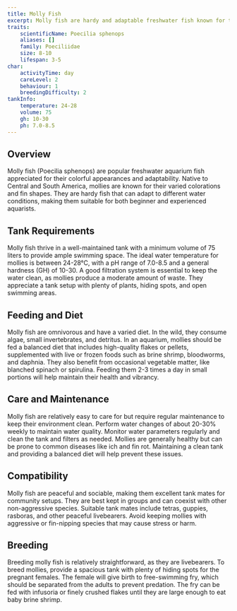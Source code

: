 ```yaml
---
title: Molly Fish
excerpt: Molly fish are hardy and adaptable freshwater fish known for their varied colors and peaceful nature, making them great additions to community aquariums.
traits:
    scientificName: Poecilia sphenops
    aliases: []
    family: Poeciliidae
    size: 8-10
    lifespan: 3-5
char:
    activityTime: day
    careLevel: 2
    behaviour: 1
    breedingDifficulty: 2
tankInfo:
    temperature: 24-28
    volume: 75
    gh: 10-30
    ph: 7.0-8.5
---
```


## Overview
Molly fish (Poecilia sphenops) are popular freshwater aquarium fish appreciated for their colorful appearances and adaptability. Native to Central and South America, mollies are known for their varied colorations and fin shapes. They are hardy fish that can adapt to different water conditions, making them suitable for both beginner and experienced aquarists.

## Tank Requirements
Molly fish thrive in a well-maintained tank with a minimum volume of 75 liters to provide ample swimming space. The ideal water temperature for mollies is between 24-28°C, with a pH range of 7.0-8.5 and a general hardness (GH) of 10-30. A good filtration system is essential to keep the water clean, as mollies produce a moderate amount of waste. They appreciate a tank setup with plenty of plants, hiding spots, and open swimming areas.

## Feeding and Diet
Molly fish are omnivorous and have a varied diet. In the wild, they consume algae, small invertebrates, and detritus. In an aquarium, mollies should be fed a balanced diet that includes high-quality flakes or pellets, supplemented with live or frozen foods such as brine shrimp, bloodworms, and daphnia. They also benefit from occasional vegetable matter, like blanched spinach or spirulina. Feeding them 2-3 times a day in small portions will help maintain their health and vibrancy.

## Care and Maintenance
Molly fish are relatively easy to care for but require regular maintenance to keep their environment clean. Perform water changes of about 20-30% weekly to maintain water quality. Monitor water parameters regularly and clean the tank and filters as needed. Mollies are generally healthy but can be prone to common diseases like ich and fin rot. Maintaining a clean tank and providing a balanced diet will help prevent these issues.

## Compatibility
Molly fish are peaceful and sociable, making them excellent tank mates for community setups. They are best kept in groups and can coexist with other non-aggressive species. Suitable tank mates include tetras, guppies, rasboras, and other peaceful livebearers. Avoid keeping mollies with aggressive or fin-nipping species that may cause stress or harm.

## Breeding
Breeding molly fish is relatively straightforward, as they are livebearers. To breed mollies, provide a spacious tank with plenty of hiding spots for the pregnant females. The female will give birth to free-swimming fry, which should be separated from the adults to prevent predation. The fry can be fed with infusoria or finely crushed flakes until they are large enough to eat baby brine shrimp.
